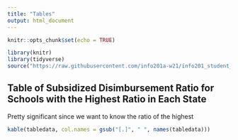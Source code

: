 ```yaml
---
title: "Tables"
output: html_document
---
```


```r
knitr::opts_chunk$set(echo = TRUE)
```

```r
library(knitr)
library(tidyverse)
source("https://raw.githubusercontent.com/info201a-w21/info201_student_loans/main/tablecreator.R?token=ASLHHB2B6DUYXRKJYEAHNILAHGD6K")
```

## Table of Subsidized Disimbursement Ratio for Schools with the Highest Ratio in Each State

Pretty significant since we want to know the ratio of the highest

```r
kable(tabledata, col.names = gsub("[.]", " ", names(tabledata)))
```
